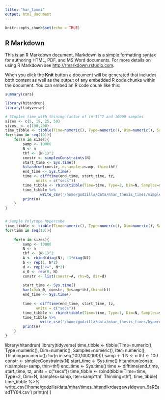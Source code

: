 ```yaml
---
title: "har_tommi"
output: html_document
---
```


```r
knitr::opts_chunk$set(echo = TRUE)
```

## R Markdown

This is an R Markdown document. Markdown is a simple formatting syntax for authoring HTML, PDF, and MS Word documents. For more details on using R Markdown see <http://rmarkdown.rstudio.com>.

When you click the **Knit** button a document will be generated that includes both content as well as the output of any embedded R code chunks within the document. You can embed an R code chunk like this:

```r
summary(cars)
```

```r
library(hitandrun)
library(tidyverse)

# SImplex time with thining factor of (n-1)^2 and 10000 samples
sizes <- c(5, 15, 25, 50)
sizes_ <- c(100,200)
time_tibble <- tibble(Time=numeric(), Type=numeric(), Dim=numeric(), Samples=numeric(), Iter=numeric(), Thinning=numeric())
for(timm in seq(10)){
    for(n in sizes){
        samp <- 10000
        N <- n
        thf <- (N-1)^2
        constr <- simplexConstraints(N)
        start_time <- Sys.time()
        hitandrun(constr, n.samples=samp, thin=thf)
        end_time <- Sys.time()
        time <- difftime(end_time, start_time, tz,
              units = c("secs"))
        time_tibble <- rbind(tibble(Time=time, Type=2, Dim=N, Samples=samp,                       Iter=samp*thf, Thinning=thf), time_tibble)  
        time_tibble %>%
                write_csv('/home/godzilla/data/mhar_thesis_times/simplex_small_har_times.csv')
        print(n)
    }
}


# Sample Polytope hypercube
time_tibble <- tibble(Time=numeric(), Type=numeric(), Dim=numeric(), Samples=numeric(), Iter=numeric(), Thinning=numeric())
for(timm in seq(10)){
   
    for(n in sizes){
        samp <- 10000
        N <- n
        thf <- (N-1)^2
        A <- rbind(diag(N), -1*diag(N))
        b <- rep(1, N*2)
        d <- rep("<=", N*2)
        x_0 <- rep(0, N)
        constr <- list(constr=A, rhs=b, dir=d)
       
        start_time <- Sys.time()
        har(x0=x_0, constr, N=samp*thf,thin=thf)
        end_time <- Sys.time()
       
        time <- difftime(end_time, start_time, tz,
              units = c("secs"))
        time_tibble <- rbind(tibble(Time=time, Type=1, Dim=N, Samples=samp,                       Iter=samp*thf, Thinning=thf), time_tibble)  
        time_tibble %>%
                write_csv('/home/godzilla/data/mhar_thesis_times/hypercube_small_har_times.csv')
        print(n)
    }
}
```
library(hitandrun)
library(tidyverse)
time_tibble <- tibble(Time=numeric(), Type=numeric(), Dim=numeric(), Samples=numeric(), Iter=numeric(), Thinning=numeric())
for(n in seq(100,1000,100)){
    samp <- 1
    N <- n
    thf <- 100
    constr <- simplexConstraints(N)
    start_time <- Sys.time()
    hitandrun(constr, n.samples=samp, thin=thf)
    end_time <- Sys.time()
    time <- difftime(end_time, start_time, tz,
          units = c("secs"))
    time_tibble <- rbind(tibble(Time=time, Type=2, Dim=N, Samples=samp,                       Iter=samp*thf, Thinning=thf), time_tibble)  
    time_tibble %>%
            write_csv('/home/godzilla/data/mhar/times_hitandlkrdaeqawsfdqwun_6aREasdTY64.csv')
    print(n)
}

